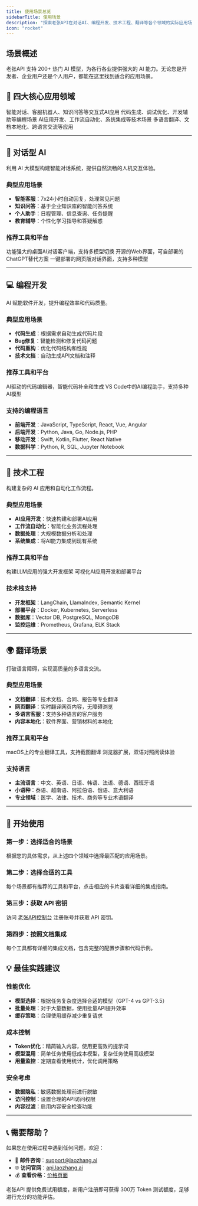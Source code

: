 ```yaml
---
title: 使用场景总览
sidebarTitle: 使用场景
description: "探索老张API在对话AI、编程开发、技术工程、翻译等各个领域的实际应用场景，了解如何在不同业务中集成和使用AI大模型。"
icon: "rocket"
---
```


## 场景概述

老张API 支持 200+ 热门 AI 模型，为各行各业提供强大的 AI 能力。无论您是开发者、企业用户还是个人用户，都能在这里找到适合的应用场景。

## 🎯 四大核心应用领域

<CardGroup cols={2}>
  <Card
    title="对话型 AI"
    icon="comments"
    href="#chat-ai-overview"
  >
    智能对话、客服机器人、知识问答等交互式AI应用
  </Card>
  <Card
    title="编程开发"
    icon="code"
    href="#programming-overview"
  >
    代码生成、调试优化、开发辅助等编程场景
  </Card>
  <Card
    title="技术工程"
    icon="cogs"
    href="#engineering-overview"
  >
    AI应用开发、工作流自动化、系统集成等技术场景
  </Card>
  <Card
    title="翻译场景"
    icon="language"
    href="#translation-overview"
  >
    多语言翻译、文档本地化、跨语言交流等应用
  </Card>
</CardGroup>

---

## 💬 对话型 AI

利用 AI 大模型构建智能对话系统，提供自然流畅的人机交互体验。

### 典型应用场景
- **智能客服**：7x24小时自动回复，处理常见问题
- **知识问答**：基于企业知识库的智能问答系统
- **个人助手**：日程管理、信息查询、任务提醒
- **教育辅导**：个性化学习指导和答疑解惑

### 推荐工具和平台

<CardGroup cols={3}>
  <Card
    title="Cherry Studio"
    icon="messages-square"
    href="/scenarios/chat/cherry-studio"
  >
    功能强大的桌面AI对话客户端，支持多模型切换
  </Card>
  <Card
    title="Open WebUI"
    icon="globe"
    href="/scenarios/chat/open-webui"
  >
    开源的Web界面，可自部署的ChatGPT替代方案
  </Card>
  <Card
    title="ChatGPT Next Web"
    icon="window"
    href="/scenarios/chat/chatgpt-next-web"
  >
    一键部署的网页版对话界面，支持多种模型
  </Card>
</CardGroup>

---

## 💻 编程开发

AI 赋能软件开发，提升编程效率和代码质量。

### 典型应用场景
- **代码生成**：根据需求自动生成代码片段
- **Bug修复**：智能检测和修复代码问题
- **代码重构**：优化代码结构和性能
- **技术文档**：自动生成API文档和注释

### 推荐工具和平台

<CardGroup cols={2}>
  <Card
    title="Cursor"
    icon="cursor-arrow-ripple"
    href="/scenarios/programming/cursor"
  >
    AI驱动的代码编辑器，智能代码补全和生成
  </Card>
  <Card
    title="Cline (VS Code)"
    icon="code"
    href="/scenarios/programming/cline"
  >
    VS Code中的AI编程助手，支持多种AI模型
  </Card>
</CardGroup>

### 支持的编程语言
- **前端开发**：JavaScript, TypeScript, React, Vue, Angular
- **后端开发**：Python, Java, Go, Node.js, PHP
- **移动开发**：Swift, Kotlin, Flutter, React Native
- **数据科学**：Python, R, SQL, Jupyter Notebook

---

## 🔧 技术工程

构建复杂的 AI 应用和自动化工作流程。

### 典型应用场景
- **AI应用开发**：快速构建和部署AI应用
- **工作流自动化**：智能化业务流程处理
- **数据处理**：大规模数据分析和处理
- **系统集成**：将AI能力集成到现有系统

### 推荐工具和平台

<CardGroup cols={2}>
  <Card
    title="LangChain"
    icon="link"
    href="/scenarios/engineering/langchain"
  >
    构建LLM应用的强大开发框架
  </Card>
  <Card
    title="Dify"
    icon="workflow"
    href="/scenarios/engineering/dify"
  >
    可视化AI应用开发和部署平台
  </Card>
</CardGroup>

### 技术栈支持
- **开发框架**：LangChain, LlamaIndex, Semantic Kernel
- **部署平台**：Docker, Kubernetes, Serverless
- **数据库**：Vector DB, PostgreSQL, MongoDB
- **监控运维**：Prometheus, Grafana, ELK Stack

---

## 🌍 翻译场景

打破语言障碍，实现高质量的多语言交流。

### 典型应用场景
- **文档翻译**：技术文档、合同、报告等专业翻译
- **网页翻译**：实时翻译网页内容，无障碍浏览
- **多语言客服**：支持多种语言的客户服务
- **内容本地化**：软件界面、营销材料的本地化

### 推荐工具和平台

<CardGroup cols={2}>
  <Card
    title="Bob 翻译"
    icon="language"
    href="/scenarios/translation/bob"
  >
    macOS上的专业翻译工具，支持截图翻译
  </Card>
  <Card
    title="沉浸式翻译"
    icon="globe-americas"
    href="/scenarios/translation/immersive"
  >
    浏览器扩展，双语对照阅读体验
  </Card>
</CardGroup>

### 支持语言
- **主流语言**：中文、英语、日语、韩语、法语、德语、西班牙语
- **小语种**：泰语、越南语、阿拉伯语、俄语、意大利语
- **专业领域**：医学、法律、技术、商务等专业术语翻译

---

## 🚀 开始使用

### 第一步：选择适合的场景
根据您的具体需求，从上述四个领域中选择最匹配的应用场景。

### 第二步：选择合适的工具
每个场景都有推荐的工具和平台，点击相应的卡片查看详细的集成指南。

### 第三步：获取 API 密钥
访问 [老张API控制台](https://api.laozhang.ai) 注册账号并获取 API 密钥。

### 第四步：按照文档集成
每个工具都有详细的集成文档，包含完整的配置步骤和代码示例。

## 💡 最佳实践建议

### 性能优化
- **模型选择**：根据任务复杂度选择合适的模型（GPT-4 vs GPT-3.5）
- **批量处理**：对于大量数据，使用批量API提升效率
- **缓存策略**：合理使用缓存减少重复请求

### 成本控制
- **Token优化**：精简输入内容，使用更高效的提示词
- **模型混用**：简单任务使用低成本模型，复杂任务使用高级模型
- **用量监控**：定期查看使用统计，优化调用策略

### 安全考虑
- **数据隐私**：敏感数据处理前进行脱敏
- **访问控制**：设置合理的API访问权限
- **内容过滤**：启用内容安全检查功能

---

## 📞 需要帮助？

如果您在使用过程中遇到任何问题，欢迎：

- 📧 **邮件咨询**：[support@laozhang.ai](mailto:support@laozhang.ai)
- 🌐 **访问官网**：[api.laozhang.ai](https://api.laozhang.ai)
- 💰 **查看价格**：[价格页面](https://api.laozhang.ai/account/pricing)

<Note>
老张API 提供免费试用额度，新用户注册即可获得 300万 Token 测试额度，足够进行充分的功能评估。
</Note>